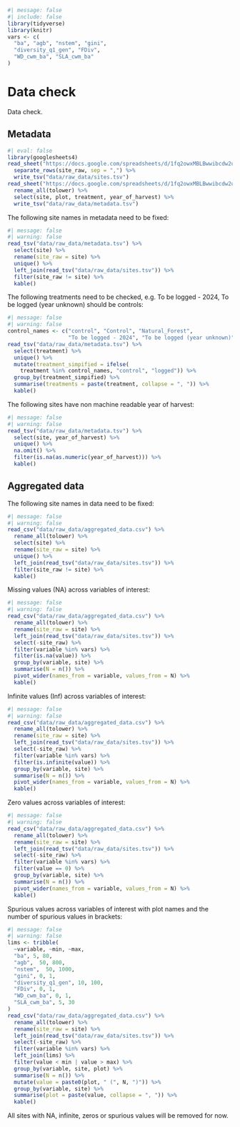 ```r
#| message: false
#| include: false
library(tidyverse)
library(knitr)
vars <- c(
  "ba", "agb", "nstem", "gini",
  "diversity_q1_gen", "FDiv",
  "WD_cwm_ba", "SLA_cwm_ba"
)
```

# Data check {.unnumbered}

Data check.

## Metadata

```r
#| eval: false
library(googlesheets4)
read_sheet("https://docs.google.com/spreadsheets/d/1fq2owxMBLBwwibcdw2uQQFxnIhsMbaH4Qcj_xUwVvSQ/edit?usp=sharing", 2) %>% # nolint
  separate_rows(site_raw, sep = ",") %>% 
  write_tsv("data/raw_data/sites.tsv")
read_sheet("https://docs.google.com/spreadsheets/d/1fq2owxMBLBwwibcdw2uQQFxnIhsMbaH4Qcj_xUwVvSQ/edit?gid=0#gid=0", col_types = "c") %>% # nolint
  rename_all(tolower) %>%
  select(site, plot, treatment, year_of_harvest) %>% 
  write_tsv("data/raw_data/metadata.tsv")
```

The following site names in metadata need to be fixed:

```r
#| message: false
#| warning: false
read_tsv("data/raw_data/metadata.tsv") %>% 
  select(site) %>% 
  rename(site_raw = site) %>% 
  unique() %>% 
  left_join(read_tsv("data/raw_data/sites.tsv")) %>% 
  filter(site_raw != site) %>% 
  kable()
```

The following treatments need to be checked, e.g. To be logged - 2024, To be logged (year unknown) should be controls:

```r
#| message: false
#| warning: false
control_names <- c("control", "Control", "Natural_Forest",
                   "To be logged - 2024", "To be logged (year unknown)")
read_tsv("data/raw_data/metadata.tsv") %>% 
  select(treatment) %>% 
  unique() %>% 
  mutate(treatment_simpified = ifelse(
    treatment %in% control_names, "control", "logged")) %>%
  group_by(treatment_simpified) %>% 
  summarise(treatments = paste(treatment, collapse = ", ")) %>% 
  kable()
```

The following sites have non machine readable year of harvest:

```r
#| message: false
#| warning: false
read_tsv("data/raw_data/metadata.tsv") %>% 
  select(site, year_of_harvest) %>% 
  unique() %>% 
  na.omit() %>% 
  filter(is.na(as.numeric(year_of_harvest))) %>% 
  kable()
```

## Aggregated data

The following site names in data need to be fixed:

```r
#| message: false
#| warning: false
read_csv("data/raw_data/aggregated_data.csv") %>% 
  rename_all(tolower) %>% 
  select(site) %>% 
  rename(site_raw = site) %>% 
  unique() %>% 
  left_join(read_tsv("data/raw_data/sites.tsv")) %>% 
  filter(site_raw != site) %>% 
  kable()
```

Missing values (NA) across variables of interest:

```r
#| message: false
#| warning: false
read_csv("data/raw_data/aggregated_data.csv") %>% 
  rename_all(tolower) %>% 
  rename(site_raw = site) %>% 
  left_join(read_tsv("data/raw_data/sites.tsv")) %>% 
  select(-site_raw) %>% 
  filter(variable %in% vars) %>% 
  filter(is.na(value)) %>% 
  group_by(variable, site) %>% 
  summarise(N = n()) %>% 
  pivot_wider(names_from = variable, values_from = N) %>% 
  kable()
```

Infinite values (Inf) across variables of interest:

```r
#| message: false
#| warning: false
read_csv("data/raw_data/aggregated_data.csv") %>% 
  rename_all(tolower) %>% 
  rename(site_raw = site) %>% 
  left_join(read_tsv("data/raw_data/sites.tsv")) %>% 
  select(-site_raw) %>% 
  filter(variable %in% vars) %>% 
  filter(is.infinite(value)) %>% 
  group_by(variable, site) %>% 
  summarise(N = n()) %>% 
  pivot_wider(names_from = variable, values_from = N) %>% 
  kable()
```

Zero values across variables of interest:

```r
#| message: false
#| warning: false
read_csv("data/raw_data/aggregated_data.csv") %>% 
  rename_all(tolower) %>% 
  rename(site_raw = site) %>% 
  left_join(read_tsv("data/raw_data/sites.tsv")) %>% 
  select(-site_raw) %>% 
  filter(variable %in% vars) %>% 
  filter(value == 0) %>% 
  group_by(variable, site) %>% 
  summarise(N = n()) %>% 
  pivot_wider(names_from = variable, values_from = N) %>% 
  kable()
```

Spurious values across variables of interest with plot names and the number of spurious values in brackets:

```r
#| message: false
#| warning: false
lims <- tribble(
  ~variable, ~min, ~max,
  "ba", 5, 80,
  "agb",  50, 800,
  "nstem",  50, 1000,
  "gini", 0, 1,
  "diversity_q1_gen", 10, 100,
  "FDiv", 0, 1,
  "WD_cwm_ba", 0, 1, 
  "SLA_cwm_ba", 5, 30
)
read_csv("data/raw_data/aggregated_data.csv") %>% 
  rename_all(tolower) %>% 
  rename(site_raw = site) %>% 
  left_join(read_tsv("data/raw_data/sites.tsv")) %>% 
  select(-site_raw) %>% 
  filter(variable %in% vars) %>% 
  left_join(lims) %>% 
  filter(value < min | value > max) %>% 
  group_by(variable, site, plot) %>% 
  summarise(N = n()) %>% 
  mutate(value = paste0(plot, " (", N, ")")) %>% 
  group_by(variable, site) %>% 
  summarise(plot = paste(value, collapse = ", ")) %>% 
  kable()
```

All sites with NA, infinite, zeros or spurious values will be removed for now.
